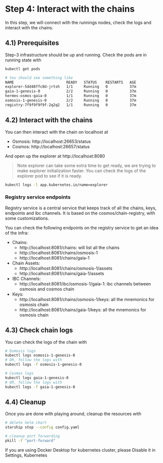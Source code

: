 # **Step 4:** Interact with the chains

In this step, we will connect with the runnings nodes, check the logs and interact with the chains.

## 4.1) Prerequisites
Step-3 infrastructure should be up and running. Check the pods are in running state with

```bash
kubectl get pods

# You should see something like
NAME                        READY   STATUS    RESTARTS   AGE
explorer-5dd48ffc8d-jrtsh   1/1     Running   0          37m
gaia-1-genesis-0            2/2     Running   0          37m
hermes-osmos-gaia-0         1/1     Running   0          37m
osmosis-1-genesis-0         2/2     Running   0          37m
registry-7f9f9f9f9f-2q2q2   1/1     Running   0          37m
```

## 4.2) Interact with the chains
You can then interact with the chain on localhost at
* Osmosis: http://localhost:26653/status
* Cosmos: http://localhost:26657/status

And open up the explorer at http://localhost:8080
> Note explorer can take some extra time to get ready, we are trying to make explorer initialization faster. You can check the logs of the explorer pod to see if it is ready.
```bash
kubectl logs -l app.kubernetes.io/name=explorer
```

### Registry service endpoints
Registry service is a central service that keeps track of all the chains, keys, endpoints and ibc channels. It is based
on the cosmos/chain-registry, with some customizations.

You can check the following endpoints on the registry service to get an idea of the infra:

* Chains:
    * http://localhost:8081/chains: will list all the chains
    * http://localhost:8081/chains/osmosis-1
    * http://localhost:8081/chains/gaia-1
* Chain Assets:
    * http://localhost:8081/chains/osmosis-1/assets
    * http://localhost:8081/chains/gaia-1/assets
* IBC Channels:
    * http://localhost:8081/ibc/osmosis-1/gaia-1: ibc channels between osmosis and cosmos chain
* Keys:
    * http://localhost:8081/chains/osmosis-1/keys: all the mnemonics for osmosis chain
    * http://localhost:8081/chains/gaia-1/keys: all the mnemonics for osmosis chain

## 4.3) Check chain logs
You can check the logs of the chain with
```bash
# Osmosis logs
kubectl logs osmosis-1-genesis-0
# OR, follow the logs with
kubectl logs -f osmosis-1-genesis-0

# Cosmos logs
kubectl logs gaia-1-genesis-0
# OR, follow the logs with
kubectl logs -f gaia-1-genesis-0
```

## 4.4) Cleanup
Once you are done with playing around, cleanup the resources with

```bash
# delete helm chart
starship stop --config config.yaml

# cleanup port forwarding
pkill -f "port-forward"
```

If you are using Docker Desktop for kubernetes cluster, please Disable it in Settings, Kubernetes
